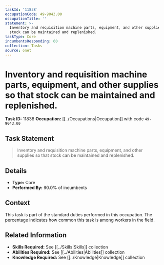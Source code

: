```yaml
---
taskId: '11838'
occupationCode: 49-9043.00
occupationTitle: ''
statement: >-
  Inventory and requisition machine parts, equipment, and other supplies so that
  stock can be maintained and replenished.
taskType: Core
incumbentsResponding: 60
collection: Tasks
source: onet
---
```

# Inventory and requisition machine parts, equipment, and other supplies so that stock can be maintained and replenished.

**Task ID:** 11838
**Occupation:** [[../Occupations|Occupation]] with code `49-9043.00`

## Task Statement

> Inventory and requisition machine parts, equipment, and other supplies so that stock can be maintained and replenished.

## Details

- **Type:** Core
- **Performed By:** 60.0% of incumbents

## Context

This task is part of the standard duties performed in this occupation. The percentage indicates how common this task is among workers in the field.

## Related Information

- **Skills Required:** See [[../Skills|Skills]] collection
- **Abilities Required:** See [[../Abilities|Abilities]] collection
- **Knowledge Required:** See [[../Knowledge|Knowledge]] collection
